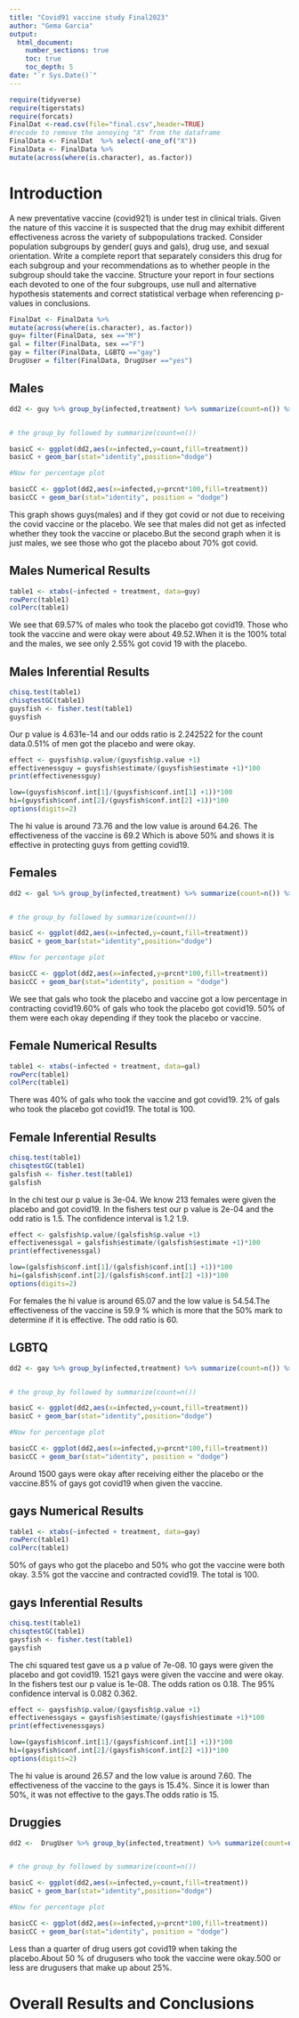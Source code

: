 ```yaml
---
title: "Covid91 vaccine study Final2023"
author: "Gema Garcia"
output: 
  html_document:
    number_sections: true
    toc: true
    toc_depth: 5
date: "`r Sys.Date()`" 
---
```


```r
require(tidyverse)
require(tigerstats)
require(forcats)
FinalDat <-read.csv(file="final.csv",header=TRUE)
#recode to remove the annoying "X" from the dataframe
FinalData <- FinalDat  %>% select(-one_of("X"))
FinalData <- FinalData %>%
mutate(across(where(is.character), as.factor))
```

# Introduction

A new  preventative vaccine (covid921) is under test in clinical trials. Given the nature of this vaccine it is suspected that the drug may exhibit different effectiveness across the variety of subpopulations tracked. Consider population subgroups by gender( guys and gals), drug use, and sexual orientation. Write a complete report that separately considers this drug for each subgroup and your recommendations as to whether people in the subgroup should take the vaccine. Structure your report in four sections each devoted to one of the four subgroups, use null and alternative hypothesis statements and correct statistical verbage when referencing p-values in conclusions.



```r
FinalDat <- FinalData %>%
mutate(across(where(is.character), as.factor))
guy= filter(FinalData, sex =="M")
gal = filter(FinalData, sex =="F")
gay = filter(FinalData, LGBTQ =="gay")
DrugUser = filter(FinalData, DrugUser =="yes")

```





## Males



```r
dd2 <- guy %>% group_by(infected,treatment) %>% summarize(count=n()) %>% mutate(prcnt=count/sum(count))


# the group_by followed by summarize(count=n())

basicC <- ggplot(dd2,aes(x=infected,y=count,fill=treatment))
basicC + geom_bar(stat="identity",position="dodge")

#Now for percentage plot

basicCC <- ggplot(dd2,aes(x=infected,y=prcnt*100,fill=treatment)) 
basicCC + geom_bar(stat="identity", position = "dodge")
```




This graph shows guys(males) and if they got covid or not due to receiving the covid vaccine or the placebo. We see that males did not get as infected whether they took the vaccine or placebo.But the second graph when it is just males, we see those who got the placebo about 70% got covid. 



## Males Numerical Results 




```r
table1 <- xtabs(~infected + treatment, data=guy)
rowPerc(table1)
colPerc(table1)
```




We see that 69.57% of males who took the placebo got covid19. Those who took the vaccine and were okay were about 49.52.When it is the 100% total and the males, we see only 2.55% got covid 19 with the placebo.



## Males Inferential Results




```r
chisq.test(table1)
chisqtestGC(table1)
guysfish <- fisher.test(table1)
guysfish
```




Our p value is 4.631e-14 and our odds ratio is 2.242522 for the count data.0.51% of men got the placebo and were okay. 



```r
effect <- guysfish$p.value/(guysfish$p.value +1)
effectivenessguy = guysfish$estimate/(guysfish$estimate +1)*100
print(effectivenessguy)
```



```r
low=(guysfish$conf.int[1]/(guysfish$conf.int[1] +1))*100
hi=(guysfish$conf.int[2]/(guysfish$conf.int[2] +1))*100
options(digits=2)
```




The hi value is around 73.76 and the low value is around 64.26. The effectiveness of the vaccine is 69.2 Which is above 50% and shows it is effective in protecting guys from getting covid19. 



## Females



```r
dd2 <- gal %>% group_by(infected,treatment) %>% summarize(count=n()) %>% mutate(prcnt=count/sum(count))


# the group_by followed by summarize(count=n())

basicC <- ggplot(dd2,aes(x=infected,y=count,fill=treatment))
basicC + geom_bar(stat="identity",position="dodge")

#Now for percentage plot

basicCC <- ggplot(dd2,aes(x=infected,y=prcnt*100,fill=treatment)) 
basicCC + geom_bar(stat="identity", position = "dodge")
```




We see that gals who took the placebo and vaccine got a low percentage in contracting covid19.60% of gals who took the placebo got covid19. 50% of them were each okay depending if they took the placebo or vaccine. 


## Female Numerical Results



```r
table1 <- xtabs(~infected + treatment, data=gal)
rowPerc(table1)
colPerc(table1)
```



There was 40% of gals who took the vaccine and got covid19. 2% of gals who took the placebo got covid19. The total is 100.



## Female Inferential Results



```r
chisq.test(table1)
chisqtestGC(table1)
galsfish <- fisher.test(table1)
galsfish
```




In the chi test our p value is 3e-04. We know 213 females were given the placebo and got covid19. In the fishers test our p value is 2e-04 and the odd ratio is 1.5. The confidence interval is 1.2 1.9. 



```r
effect <- galsfish$p.value/(galsfish$p.value +1)
effectivenessgal = galsfish$estimate/(galsfish$estimate +1)*100
print(effectivenessgal)
```



```r
low=(galsfish$conf.int[1]/(galsfish$conf.int[1] +1))*100
hi=(galsfish$conf.int[2]/(galsfish$conf.int[2] +1))*100
options(digits=2)
```




For females the hi value is around 65.07 and the low value is 54.54.The effectiveness of the vaccine is 59.9 % which is more that the 50% mark to determine if it is effective. The odd ratio is 60. 



## LGBTQ



```r
dd2 <- gay %>% group_by(infected,treatment) %>% summarize(count=n()) %>% mutate(prcnt=count/sum(count))


# the group_by followed by summarize(count=n())

basicC <- ggplot(dd2,aes(x=infected,y=count,fill=treatment))
basicC + geom_bar(stat="identity",position="dodge")

#Now for percentage plot

basicCC <- ggplot(dd2,aes(x=infected,y=prcnt*100,fill=treatment)) 
basicCC + geom_bar(stat="identity", position = "dodge")
```




Around 1500 gays were okay after receiving either the placebo or the vaccine.85% of gays got covid19 when given the vaccine. 



## gays Numerical Results



```r
table1 <- xtabs(~infected + treatment, data=gay)
rowPerc(table1)
colPerc(table1)
```




50% of gays who got the placebo and 50% who got the vaccine were both okay. 3.5% got the vaccine and contracted covid19. The total is 100. 




## gays Inferential Results




```r
chisq.test(table1)
chisqtestGC(table1)
gaysfish <- fisher.test(table1)
gaysfish
```




The chi squared test gave us a p value of 7e-08. 10 gays were given the placebo and got covid19. 1521 gays were given the vaccine and were okay. In the fishers test our p value is 1e-08. The odds ration os 0.18. The 95% confidence interval is 0.082 0.362.




```r
effect <- gaysfish$p.value/(gaysfish$p.value +1)
effectivenessgays = gaysfish$estimate/(gaysfish$estimate +1)*100
print(effectivenessgays)
```



```r
low=(gaysfish$conf.int[1]/(gaysfish$conf.int[1] +1))*100
hi=(gaysfish$conf.int[2]/(gaysfish$conf.int[2] +1))*100
options(digits=2)
```




The hi value is around 26.57 and the low value is around 7.60. The effectiveness of the vaccine to the gays is 15.4%. Since it is lower than 50%, it was not effective to the gays.The odds ratio is 15. 



## Druggies



```r
dd2 <-  DrugUser %>% group_by(infected,treatment) %>% summarize(count=n()) %>% mutate(prcnt=count/sum(count))


# the group_by followed by summarize(count=n())

basicC <- ggplot(dd2,aes(x=infected,y=count,fill=treatment))
basicC + geom_bar(stat="identity",position="dodge")

#Now for percentage plot

basicCC <- ggplot(dd2,aes(x=infected,y=prcnt*100,fill=treatment)) 
basicCC + geom_bar(stat="identity", position = "dodge")
```




Less than a quarter of drug users got covid19 when taking the placebo.About 50 % of drugusers who took the vaccine were okay.500 or less are drugusers that make up about 25%.






# Overall Results and Conclusions